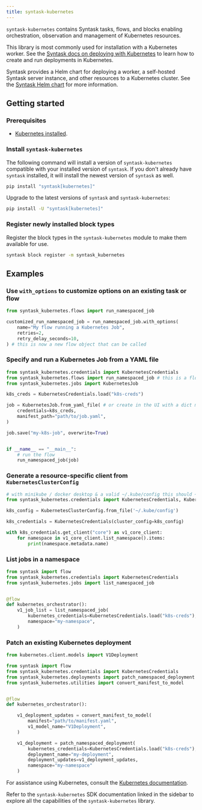 ```yaml
---
title: syntask-kubernetes
---
```


`syntask-kubernetes` contains Syntask tasks, flows, and blocks enabling orchestration, observation and management of Kubernetes resources.

This library is most commonly used for installation with a Kubernetes worker. See the [Syntask docs on deploying with Kubernetes](3.0/deploy/infrastructure-examples/kubernetes) to learn how to create and run deployments in Kubernetes.

Syntask provides a Helm chart for deploying a worker, a self-hosted Syntask server instance, and other resources to a Kubernetes cluster. See the [Syntask Helm chart](https://github.com/synopkg/syntask-helm) for more information.

## Getting started

### Prerequisites

- [Kubernetes installed](https://kubernetes.io/).

### Install `syntask-kubernetes`

The following command will install a version of `syntask-kubernetes` compatible with your installed version of `syntask`. 
If you don't already have `syntask` installed, it will install the newest version of `syntask` as well.

```bash
pip install "syntask[kubernetes]"
```

Upgrade to the latest versions of `syntask` and `syntask-kubernetes`:

```bash
pip install -U "syntask[kubernetes]"
```

### Register newly installed block types

Register the block types in the `syntask-kubernetes` module to make them available for use.

```bash
syntask block register -m syntask_kubernetes
```

## Examples

### Use `with_options` to customize options on an existing task or flow

```python
from syntask_kubernetes.flows import run_namespaced_job

customized_run_namespaced_job = run_namespaced_job.with_options(
    name="My flow running a Kubernetes Job",
    retries=2,
    retry_delay_seconds=10,
) # this is now a new flow object that can be called
```

### Specify and run a Kubernetes Job from a YAML file

```python
from syntask_kubernetes.credentials import KubernetesCredentials
from syntask_kubernetes.flows import run_namespaced_job # this is a flow
from syntask_kubernetes.jobs import KubernetesJob

k8s_creds = KubernetesCredentials.load("k8s-creds")

job = KubernetesJob.from_yaml_file( # or create in the UI with a dict manifest
    credentials=k8s_creds,
    manifest_path="path/to/job.yaml",
)

job.save("my-k8s-job", overwrite=True)


if __name__ == "__main__":
    # run the flow
    run_namespaced_job(job)
```

### Generate a resource-specific client from `KubernetesClusterConfig`

```python
# with minikube / docker desktop & a valid ~/.kube/config this should ~just work~
from syntask_kubernetes.credentials import KubernetesCredentials, KubernetesClusterConfig

k8s_config = KubernetesClusterConfig.from_file('~/.kube/config')

k8s_credentials = KubernetesCredentials(cluster_config=k8s_config)

with k8s_credentials.get_client("core") as v1_core_client:
    for namespace in v1_core_client.list_namespace().items:
        print(namespace.metadata.name)
```

### List jobs in a namespace

```python
from syntask import flow
from syntask_kubernetes.credentials import KubernetesCredentials
from syntask_kubernetes.jobs import list_namespaced_job


@flow
def kubernetes_orchestrator():
    v1_job_list = list_namespaced_job(
        kubernetes_credentials=KubernetesCredentials.load("k8s-creds"),
        namespace="my-namespace",
    )
```

### Patch an existing Kubernetes deployment

```python
from kubernetes.client.models import V1Deployment

from syntask import flow
from syntask_kubernetes.credentials import KubernetesCredentials
from syntask_kubernetes.deployments import patch_namespaced_deployment
from syntask_kubernetes.utilities import convert_manifest_to_model


@flow
def kubernetes_orchestrator():

    v1_deployment_updates = convert_manifest_to_model(
        manifest="path/to/manifest.yaml",
        v1_model_name="V1Deployment",
    )

    v1_deployment = patch_namespaced_deployment(
        kubernetes_credentials=KubernetesCredentials.load("k8s-creds"),
        deployment_name="my-deployment",
        deployment_updates=v1_deployment_updates,
        namespace="my-namespace"
    )
```

For assistance using Kubernetes, consult the [Kubernetes documentation](https://kubernetes.io/).

Refer to the `syntask-kubernetes` SDK documentation linked in the sidebar to explore all the capabilities of the `syntask-kubernetes` library.
